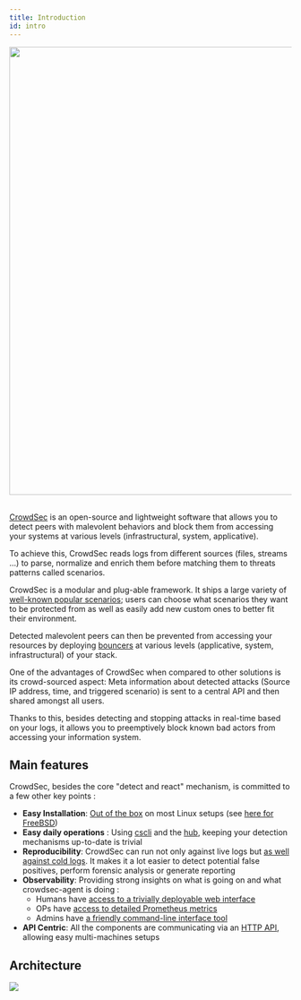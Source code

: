 ```yaml
---
title: Introduction
id: intro
---
```




<div style={{display: 'flex'}}>
    <div style={{textAlign: 'center', flex: '1'}}>
    <img width="800" height="auto" src={useBaseUrl('/img/crowdsec_ecosystem.png')} />
    </div>
</div>
&nbsp;
&nbsp;

[CrowdSec](https://github.com/crowdsecurity/crowdsec) is an open-source and lightweight software that allows you to detect peers with malevolent behaviors and block them from accessing your systems at various levels (infrastructural, system, applicative).

To achieve this, CrowdSec reads logs from different sources (files, streams ...) to parse, normalize and enrich them before matching them to threats patterns called scenarios. 

CrowdSec is a modular and plug-able framework. It ships a large variety of [well-known popular scenarios](https://hub.crowdsec.net/browse/#configurations); users can choose what scenarios they want to be protected from as well as easily add new custom ones to better fit their environment.

Detected malevolent peers can then be prevented from accessing your resources by deploying [bouncers](https://hub.crowdsec.net/browse/#bouncers) at various levels (applicative, system, infrastructural) of your stack.

One of the advantages of CrowdSec when compared to other solutions is its crowd-sourced aspect: Meta information about detected attacks (Source IP address, time, and triggered scenario) is sent to a central API and then shared amongst all users.

Thanks to this, besides detecting and stopping attacks in real-time based on your logs, it allows you to preemptively block known bad actors from accessing your information system.

## Main features

CrowdSec, besides the core "detect and react" mechanism, is committed to a few other key points :

 - **Easy Installation**: [Out of the box](/getting_started/install.mdx) on most Linux setups (see [here for FreeBSD](/getting_started/install_freebsd.mdx))
 - **Easy daily operations** : Using [cscli](/cscli/cscli.md) and the [hub](http://hub.crowdsec.net), keeping your detection mechanisms up-to-date is trivial
 - **Reproducibility**: CrowdSec can run not only against live logs but [as well against cold logs](/u/user_guides/replay_mode). It makes it a lot easier to detect potential false positives, perform forensic analysis or generate reporting
 - **Observability**: Providing strong insights on what is going on and what crowdsec-agent is doing :
    - Humans have [access to a trivially deployable web interface](/observability/dashboard.md)
    - OPs have [access to detailed Prometheus metrics](/observability/prometheus.md)
    - Admins have [a friendly command-line interface tool](/observability/cscli.md)
  - **API Centric**: All the components are communicating via an [HTTP API](/local_api/intro.md), allowing easy multi-machines setups


## Architecture


<div style={{display: 'flex'}}>
    <div style={{textAlign: 'center', flex: '1'}}>
    <img src={useBaseUrl('/img/crowdsec_architecture.png')}></img>
    </div>
</div>

